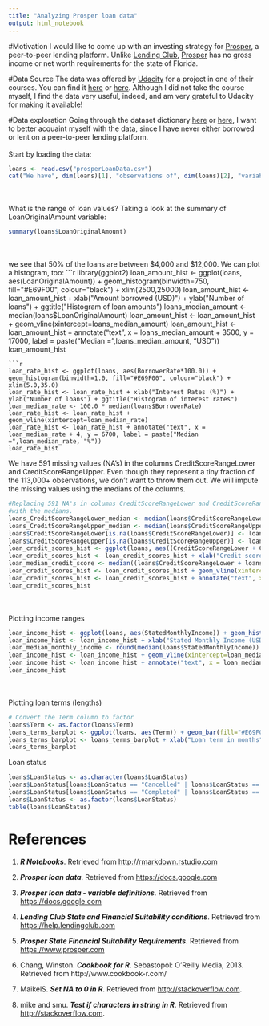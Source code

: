 ```yaml
---
title: "Analyzing Prosper loan data"
output: html_notebook
---
```


#Motivation
I would like to come up with an investing strategy for [Prosper](http://www.prosper.com), a peer-to-peer lending platform. Unlike [Lending Club](https://help.lendingclub.com/hc/en-us/articles/216092957-What-are-the-current-State-and-Financial-Suitability-conditions-), [Prosper](https://www.prosper.com/plp/legal/financial-suitability/) has no gross income or net worth requirements for the state of Florida.

#Data Source
The data was offered by [Udacity](http://www.udacity.com) for a project in one of their courses. You can find it [here](https://docs.google.com/document/d/1qEcwltBMlRYZT-l699-71TzInWfk4W9q5rTCSvDVMpc/pub?embedded=true) or [here](https://github.com/joashxu/prosper-loan-data/tree/master/dataset). Although I did not take the course myself, I find the data very useful, indeed, and am very grateful to Udacity for making it available!

#Data exploration
Going through the dataset dictionary [here](https://github.com/joashxu/prosper-loan-data/tree/master/dataset) or [here](https://docs.google.com/spreadsheets/d/1gDyi_L4UvIrLTEC6Wri5nbaMmkGmLQBk-Yx3z0XDEtI/edit#gid=0), I want to better acquaint myself with the data, since I have never either borrowed or lent on a peer-to-peer lending platform.
<br/>  
Start by loading the data:
```r
loans <- read.csv("prosperLoanData.csv")
cat("We have", dim(loans)[1], "observations of", dim(loans)[2], "variables.")
```
<br/>  
What is the range of loan values? Taking a look at the summary of LoanOriginalAmount variable:
```r
summary(loans$LoanOriginalAmount)
```
<br/>  
we see that 50% of the loans are between $4,000 and $12,000. We can plot a histogram, too:
```r
library(ggplot2)
loan_amount_hist <- ggplot(loans, aes(LoanOriginalAmount)) + geom_histogram(binwidth=750, fill="#E69F00", colour="black") + xlim(2500,25000)
loan_amount_hist <- loan_amount_hist + xlab("Amount borrowed (USD)") + ylab("Number of loans") + ggtitle("Histogram of loan amounts")
loans_median_amount <- median(loans$LoanOriginalAmount)
loan_amount_hist <- loan_amount_hist + geom_vline(xintercept=loans_median_amount)
loan_amount_hist <- loan_amount_hist + annotate("text", x = loans_median_amount + 3500, y = 17000, label = paste("Median =",loans_median_amount, "USD"))
loan_amount_hist
```
```r
loan_rate_hist <- ggplot(loans, aes(BorrowerRate*100.0)) + geom_histogram(binwidth=1.0, fill="#E69F00", colour="black") + xlim(5.0,35.0)
loan_rate_hist <- loan_rate_hist + xlab("Interest Rates (%)") + ylab("Number of loans") + ggtitle("Histogram of interest rates")
loan_median_rate <- 100.0 * median(loans$BorrowerRate)
loan_rate_hist <- loan_rate_hist + geom_vline(xintercept=loan_median_rate)
loan_rate_hist <- loan_rate_hist + annotate("text", x = loan_median_rate + 4, y = 6700, label = paste("Median =",loan_median_rate, "%"))
loan_rate_hist
```
We have 591 missing values (NA's) in the columns CreditScoreRangeLower and CreditScoreRangeUpper. Even though they represent a tiny fraction of the 113,000+ observations, we don't want to throw them out. We will impute the missing values using the medians of the columns.
```r
#Replacing 591 NA's in columns CreditScoreRangeLower and CreditScoreRangeUpper
#with the medians.
loans_CreditScoreRangeLower_median <- median(loans$CreditScoreRangeLower, na.rm=T)
loans_CreditScoreRangeUpper_median <- median(loans$CreditScoreRangeUpper, na.rm=T)
loans$CreditScoreRangeLower[is.na(loans$CreditScoreRangeLower)] <- loans_CreditScoreRangeLower_median
loans$CreditScoreRangeUpper[is.na(loans$CreditScoreRangeUpper)] <- loans_CreditScoreRangeUpper_median
loan_credit_scores_hist <- ggplot(loans, aes((CreditScoreRangeLower + CreditScoreRangeUpper)/2.0)) + geom_histogram(binwidth = 20, fill="#E69F00", colour="black") + xlim(400,900)
loan_credit_scores_hist <- loan_credit_scores_hist + xlab("Credit scores") + ylab("Number of loans") + ggtitle("Histogram of credit scores")
loan_median_credit_score <- median((loans$CreditScoreRangeLower + loans$CreditScoreRangeLower) / 2.0)
loan_credit_scores_hist <- loan_credit_scores_hist + geom_vline(xintercept=loan_median_credit_score)
loan_credit_scores_hist <- loan_credit_scores_hist + annotate("text", x = loan_median_credit_score + 90, y = 18000, label = paste("Median credit score =",loan_median_credit_score))
loan_credit_scores_hist
```
<br/>  
Plotting income ranges

```r
loan_income_hist <- ggplot(loans, aes(StatedMonthlyIncome)) + geom_histogram(binwidth=500, fill="#E69F00", colour="black") + xlim(0,20000)
loan_income_hist <- loan_income_hist + xlab("Stated Monthly Income (USD)") + ylab("Number of loans") + ggtitle("Histogram of monthy incomes")
loan_median_monthly_income <- round(median(loans$StatedMonthlyIncome))
loan_income_hist <- loan_income_hist + geom_vline(xintercept=loan_median_monthly_income)
loan_income_hist <- loan_income_hist + annotate("text", x = loan_median_monthly_income + 2700, y = 10000, label = paste("Median =",loan_median_monthly_income, "USD"))
loan_income_hist
```
<br/>  
Plotting loan terms (lengths)
```r
# Convert the Term column to factor
loans$Term <- as.factor(loans$Term)
loans_terms_barplot <- ggplot(loans, aes(Term)) + geom_bar(fill="#E69F00", colour="black")
loans_terms_barplot <- loans_terms_barplot + xlab("Loan term in months") + ylab("Number of loans") + ggtitle("Barplot of loan terms")
loans_terms_barplot
```
Loan status
```r
loans$LoanStatus <- as.character(loans$LoanStatus)
loans$LoanStatus[loans$LoanStatus == "Cancelled" | loans$LoanStatus == "Chargedoff" | loans$LoanStatus == "Defaulted" | loans$LoanStatus == "Chargedoff" | grepl("Past Due", loans$LoanStatus)] <- "0"
loans$LoanStatus[loans$LoanStatus == "Completed" | loans$LoanStatus == "Current" | loans$LoanStatus == "FinalPaymentInProgress" ] <- "1"
loans$LoanStatus <- as.factor(loans$LoanStatus)
table(loans$LoanStatus)
```




# References

1. ***R Notebooks***. Retrieved from [http://rmarkdown.rstudio.com](http://rmarkdown.rstudio.com/r_notebooks.html)

2. ***Prosper loan data***. Retrieved from [https://docs.google.com](https://docs.google.com/document/d/1qEcwltBMlRYZT-l699-71TzInWfk4W9q5rTCSvDVMpc/pub?embedded=true)

3. ***Prosper loan data - variable definitions***. Retrieved from [https://docs.google.com](https://docs.google.com/spreadsheets/d/1gDyi_L4UvIrLTEC6Wri5nbaMmkGmLQBk-Yx3z0XDEtI/edit#gid=0)

4. ***Lending Club State and Financial Suitability conditions***. Retrieved from [https://help.lendingclub.com](https://help.lendingclub.com/hc/en-us/articles/216092957-What-are-the-current-State-and-Financial-Suitability-conditions-)

5. ***Prosper State Financial Suitability Requirements***. Retrieved from [https://www.prosper.com](https://www.prosper.com/plp/legal/financial-suitability/)

6. Chang, Winston. ***Cookbook for R***. Sebastopol: O'Reilly Media, 2013. Retrieved from http://www.cookbook-r.com/

7. MaikelS. ***Set NA to 0 in R***. Retrieved from [http://stackoverflow.com](http://stackoverflow.com/questions/10139284/set-na-to-0-in-r).

8. mike and smu. ***Test if characters in string in R***. Retrieved from [http://stackoverflow.com](http://stackoverflow.com/questions/10128617/test-if-characters-in-string-in-r).
